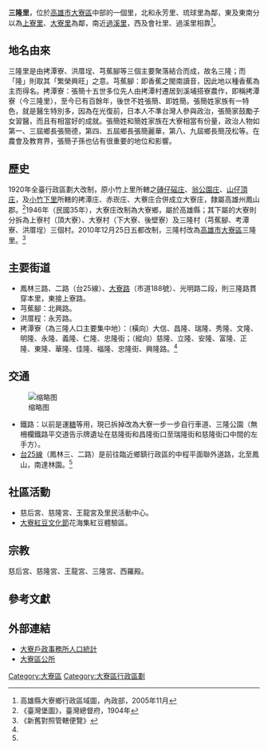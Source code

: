 {{ROC Village or Li Info
|Village/LiName = 三隆
|Village/Li = 里
|OldName = 
|MapLocation = 
|MapSize = 
|Photo = 
|Caption = 
|City/CountyName = 高雄市
|DivName = [[大寮區|大寮區]]
|Neighbors = 
|Sub = 48
|Elevation = 
|AreaSource = 
|AreaTotal = 3.267
|PopSource = <ref name="data77132">{{Cite web|url=https://data.gov.tw/dataset/77132|title=村里戶數、單一年齡人口|publisher=內政部戶政司|website=政府資料開放平臺|accessdate=2019-06-06|archive-date=2021-10-28|archive-url=https://web.archive.org/web/20211028102000/https://data.gov.tw/dataset/77132|dead-url=no}}</ref>
|YearMonth = 2019年4月
|PopTotal = 5,282
|HouseholdTotal = 1,995
|GovSource = <ref name="vilgov">{{Cite web|url=https://village.kcg.gov.tw/VillageMapSearch.aspx?District=64000140|title=大寮區各里簡介|website=高雄市里政資訊網|accessdate=2019-06-06|archive-date=2019-06-06|archive-url=https://web.archive.org/web/20190606162531/https://village.kcg.gov.tw/VillageMapSearch.aspx%3FDistrict%3D64000140|dead-url=no}}</ref>
|Head = 蕭國欽
|Address = 三隆里慈隆街72號
|PostalCode = 
|Website =
}}

'''三隆里'''，位於[[高雄市|高雄市]][[大寮區|大寮區]]中部的一個里，北和永芳里、琉球里為鄰，東及東南分以為[[上寮里_(高雄市)|上寮里]]、[[大寮里|大寮里]]為鄰，南近[[過溪里|過溪里]]，西及會社里、過溪里相靠<ref name="#1">高雄縣大寮鄉行政區域圖，內政部，2005年11月</ref>。

== 地名由來 ==
三隆里是由拷潭寮、洪厝埕、芎蕉腳等三個主要聚落結合而成，故名三隆；而「隆」則取其「繁榮興旺」之意。芎蕉腳：即香蕉之閩南讀音，因此地以種香蕉為主而得名。拷潭寮：張簡十五世多位先人由拷潭村遷居到溪埔搭寮農作，即稱拷潭寮（今三隆里），至今已有百餘年，後世不姓張簡、即姓簡。張簡姓家族有一特色，就是醫生特別多，因為在光復前，日本人不準台灣人參與政治，張簡家鼓勵子女習醫，而且有相當好的成就。張簡姓和簡姓家族在大寮相當有份量，政治人物如第一、三屆鄉長張簡德，第四、五屆鄉長張簡麗華，第八、九屆鄉長簡茂松等。在農會及教育界，張簡子孫也佔有很重要的地位和影響。

== 歷史 ==
1920年全臺行政區劃大改制，原小竹上里所轄之[[磚仔磘庄|磚仔磘庄]]、[[翁公園庄|翁公園庄]]、[[山仔頂庄|山仔頂庄]]，及[[小竹下里|小竹下里]]所轄的拷潭庄、赤崁庄、大藔庄合併成立大寮庄，隸屬高雄州鳳山郡。<ref>《臺灣堡圖》，臺灣總督府，1904年</ref>1946年（民國35年），大寮庄改制為大寮鄉，屬於高雄縣；其下屬的大寮則分拆為上寮村（頂大寮）、大寮村（下大寮、後壁寮）及三隆村（芎蕉腳、考潭寮、洪厝埕）三個村。2010年12月25日五都改制，三隆村改為[[高雄市|高雄市]][[大寮區|大寮區]]三隆里。<ref>《新舊對照管轄便覽》</ref>

== 主要街道 ==
*鳳林三路、二路（台25線）、[[大寮路|大寮路]]（市道188號）、光明路二段，則三隆路貫穿本里，東接上寮路。
*芎蕉腳：北興路。
*洪厝程：永芳路。
*拷潭寮（為三隆人口主要集中地）：（橫向）大信、昌隆、瑞隆、秀隆、文隆、明隆、永隆、義隆、仁隆、忠隆街；（縱向）慈隆、立隆、安隆、富隆、正隆、東隆、華隆、佳隆、福隆、忠隆街、興隆路。<ref name="#1"/>

== 交通 ==
[[File:高雄市大寮區三隆里無柵欄鐵路平交道遺址_20140416.jpg|缩略图]]
*鐵路：以前是運[[糖|糖]]等用，現已拆掉改為大寮一步一步自行車道、三隆公園（無柵欄鐵路平交道告示牌遺址在慈隆街和昌隆街口至瑞隆街和慈隆街口中間的左手方）。
*[[台25線|台25線]]（鳳林三、二路）是前往臨近鄉鎮行政區的中程平面聯外道路，北至鳳山，南達林園。<ref name="#1"/>

== 社區活動 ==
*慈后宮、慈隆宮、王龍宮及里民活動中心。
*[[大寮紅豆文化節|大寮紅豆文化節]]花海集紅豆體驗區。

== 宗教 ==
慈后宮、慈隆宮、王龍宮、三隆宮、西羅殿。

== 參考文獻 ==
{{reflist}}

== 外部連結 ==
*[https://web.archive.org/web/20160422235405/http://www.daliau-house.gov.tw/?Page=Files&Guid=25f69324-cac4-2707-fa12-719a80a81dbf 大寮戶政事務所人口統計]
*[https://web.archive.org/web/20160415204627/http://www.daliao.gov.tw/ 大寮區公所]

[[Category:大寮區|Category:大寮區]]
[[Category:大寮區行政區劃|Category:大寮區行政區劃]]